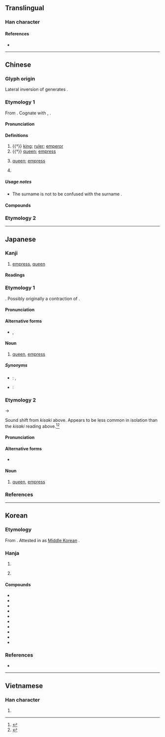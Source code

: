 {{also|後}}
{{character info/new}}
==Translingual==
{{stroke order|type=animate}}

===Han character===
{{Han char|rn=30|rad=口|as=03|sn=6|four=72261|canj=HMR|ids=⿸𠂋口}}

====References====
* {{Han ref|kx=0176.010|dkj=03298|dj=0393.010|hdz=10580.010|uh=540E|ud=21518|bh=A65A|bd=42586}}

----

==Chinese==
{{zh-wp|zh:后|en:Hou (title)}}
{{zh-wp|zh:后姓}}

===Glyph origin===
{{Han etym}}
Lateral inversion of {{lang|zh|后}} generates {{och-l|司}}.

===Etymology 1===
{{zh-forms}}

From {{inh|zh|sit-pro|*m/s-gaw||head}}. Cognate with {{cog|bo|གོ||head; headman}}, {{m|bo|མགོ||head, top, beginning}}.

====Pronunciation====
{{zh-pron
|m=hòu
|ma=y
|c=hau6
|h=pfs=heu
|md=hâiu
|mn=hiō/qz:hiǒ/hō͘
|mn-t=hou6
|w=3hheu
|mc=y
|oc=y
|cat=n
}}

====Definitions====
{{zh-hanzi}}

# {{†}} [[king]]; [[ruler]]; [[emperor]]
# {{†}} [[queen]]; [[empress]]
# {{lb|zh|suffix}} [[queen]]; [[empress]]
#: {{zh-x|王后|queen}}
# {{surname|zh}}

=====Usage notes=====
* The surname {{l|zh|后}} is not to be confused with the surname {{l|zh|後}}.

====Compounds====
{{zh-der|仙后座|元后|后冠|后土|后妃|后帝|后座|后王|后皇|后稷|后羿|后羿射日|后辛|后辟|后里|夏后氏|大天后宮|天后|太后|太皇太后|川后|影后|慈安太后|慈禧太后|武后|母后|王后|甄后|皇后|皇天后土|皇太后|稱王封后|竇太后|群后|蕭太后|西后|西太后|賀后罵殿|賈后|韋后|風后|馬后練服|齊后破環}}

===Etymology 2===
{{zh-see|後}}

----

==Japanese==

===Kanji===
{{ja-kanji|grade=6|rs=口03}}

# [[empress]], [[queen]]

====Readings====
{{ja-readings
|goon=ぐ
|kanon=こう
|kanyoon=ご, ごう
|kun=きさき-, きさい-
}}

===Etymology 1===
{{ja-kanjitab|yomi=k|きさき}}
{{unk|ja|sort=きさき}}. Possibly originally a contraction of {{m|ja|君}}{{m|ja|幸|tr=kimi saki|lit=lordly good fortune}}.

====Pronunciation====
{{ja-pron|yomi=k|きさき|acc=2|acc_ref=DJR|acc2=0|acc2_ref=DJR}}

====Alternative forms====
* {{ja-l|妃}}, {{ja-l|後宮}}

====Noun====
{{ja-noun|きさき}}

# [[queen]], [[empress]]

=====Synonyms=====
* {{sense|queen}}: {{ja-r|女王|じょ.おう}}, {{ja-r|王妃|おうひ}}
* {{sense|empress}}: {{ja-r|皇后|こうごう}}

===Etymology 2===
{{ja-kanjitab|yomi=k|きさい}}
{{IPAchar|/kisaki/}} → {{IPAchar|/kisai/}}

Sound shift from ''kisaki'' above. Appears to be less common in isolation than the ''kisaki'' reading above.<ref name="KDJ">{{R:Kokugo Dai Jiten}}</ref><ref name="DJR">{{R:Daijirin}}</ref>

====Pronunciation====
{{ja-pron|yomi=k|きさい}}

====Alternative forms====
* {{ja-l|皇后}}

====Noun====
{{ja-noun|きさい}}

# [[queen]], [[empress]]

===References===
<references/>

----

==Korean==

===Etymology===
From {{der|ko|ltc|-}} {{ltc-l|后}}. Attested in {{w2|ko|s:훈몽자회/人類#중01A|훈몽자회／訓蒙字會|tr=-}} as [[Middle Korean]] {{m|okm|후〯|tr=[[w:Yale romanization of Korean|Yale]]: hwu}}.

===Hanja===
{{ko-hanja-search}}
{{ko-hanja|임금|후}}

# {{hanja form of|후|[[ruler]]; [[monarch]]}}
# {{lb|ko|suffix}} {{hanja form of|후|[[queen]]; [[empress]]}}

====Compounds====
{{der-top3|Compounds}}
* {{ko-l|후궁|后宮}}
* {{ko-l|후비|后妃}}
* {{ko-l|^후직|后稷}}
* {{ko-l|후토|后土}}
* {{ko-l|곤후|坤后}}
* {{ko-l|왕후|王后}}
* {{ko-l|태후|太后}}
* {{ko-l|황후|皇后}}
* {{ko-l|황태후|皇太后}}
* {{ko-l|태황태후|太皇太后}}
{{der-bottom}}

===References===
* {{R:hanjadoc|1092}}

----

==Vietnamese==

===Han character===
{{vi-hantu|hậu|rs=口03}}

# {{rfdef|vi}}